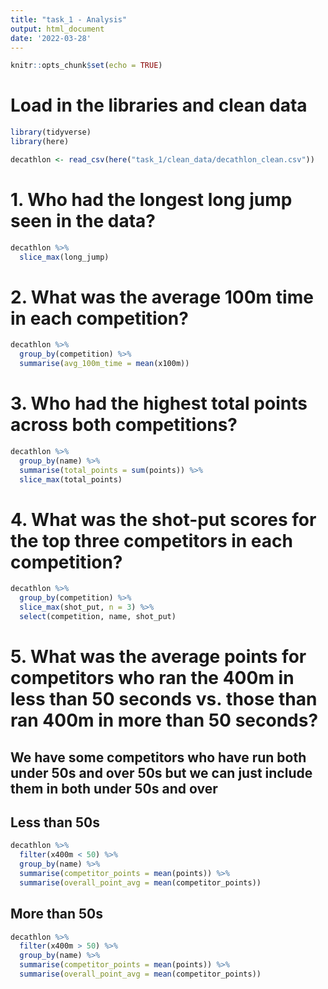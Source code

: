 ```yaml
---
title: "task_1 - Analysis"
output: html_document
date: '2022-03-28'
---
```


```r
knitr::opts_chunk$set(echo = TRUE)
```

# Load in the libraries and clean data

```r
library(tidyverse)
library(here)

decathlon <- read_csv(here("task_1/clean_data/decathlon_clean.csv"))
```

# 1. Who had the longest long jump seen in the data?

```r
decathlon %>% 
  slice_max(long_jump)
```

# 2. What was the average 100m time in each competition?

```r
decathlon %>% 
  group_by(competition) %>% 
  summarise(avg_100m_time = mean(x100m))
```

# 3. Who had the highest total points across both competitions?

```r
decathlon %>% 
  group_by(name) %>% 
  summarise(total_points = sum(points)) %>% 
  slice_max(total_points)
```

# 4. What was the shot-put scores for the top three competitors in each competition?

```r
decathlon %>%
  group_by(competition) %>% 
  slice_max(shot_put, n = 3) %>% 
  select(competition, name, shot_put)
```

# 5. What was the average points for competitors who ran the 400m in less than 50 seconds vs. those than ran 400m in more than 50 seconds?

## We have some competitors who have run both under 50s and over 50s but we can just include them in both under 50s and over

## Less than 50s

```r
decathlon %>% 
  filter(x400m < 50) %>% 
  group_by(name) %>% 
  summarise(competitor_points = mean(points)) %>% 
  summarise(overall_point_avg = mean(competitor_points))
```

## More than 50s

```r
decathlon %>% 
  filter(x400m > 50) %>% 
  group_by(name) %>% 
  summarise(competitor_points = mean(points)) %>% 
  summarise(overall_point_avg = mean(competitor_points))
```
